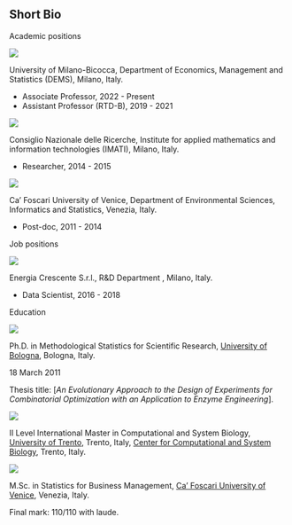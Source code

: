 ## Short Bio {.central}

[Academic positions]{.blue}

::: {layout="[10, 0, 90]"}
::: {#second-column}
![](images/logoB.png)
:::

::: {#middle-column}
:::

::: {#first-column}
[University of Milano-Bicocca]{.blue}, Department of Economics, Management and Statistics (DEMS), Milano, Italy.

-   Associate Professor, 2022 - Present
-   Assistant Professor (RTD-B), 2019 - 2021
:::
:::

::: {layout="[10, 0, 90]"}
::: {#second-column}
![](images/logo_imati.png)
:::

::: {#middle-column}
:::

::: {#first-column}
[Consiglio Nazionale delle Ricerche]{.blue}, Institute for applied mathematics and information technologies (IMATI), Milano, Italy.

-   Researcher, 2014 - 2015
:::
:::

::: {layout="[10, 0, 90]"}
::: {#second-column}
![](images/logo_ven.png)
:::

::: {#middle-column}
:::

::: {#first-column}
[Ca' Foscari University of Venice]{.blue}, Department of Environmental Sciences, Informatics and Statistics, Venezia, Italy.

-   Post-doc, 2011 - 2014
:::
:::

[Job positions]{.blue}

::: {layout="[10, 0, 90]"}
::: {#second-column}
![](images/logo_encre.png)
:::

::: {#middle-column}
:::

::: {#first-column}
[Energia Crescente S.r.l.]{.blue}, R&D Department , Milano, Italy.

-   Data Scientist, 2016 - 2018
:::
:::

[Education]{.blue}

::: {layout="[10, 0, 90]"}
::: {#second-column}
![](images/logo_unibo.png)
:::

::: {#middle-column}
:::

::: {#first-column}
[Ph.D. in Methodological Statistics for Scientific Research]{.blue}, [University of Bologna](https://www.unibo.it/), Bologna, Italy.

18 March 2011

Thesis title: \[*An Evolutionary Approach to the Design of Experiments for Combinatorial Optimization with an Application to Enzyme Engineering*\].
:::
:::

::: {layout="[10, 0, 90]"}
::: {#second-column}
![](images/cosbi.jpg)
:::

::: {#middle-column}
:::

::: {#first-column}
[II Level International Master in Computational and System Biology]{.blue}, [University of Trento](https://www.unitn.it), Trento, Italy, [Center for Computational and System Biology](https://www.cosbi.eu), Trento, Italy.
:::
:::

::: {layout="[10, 0, 90]"}
::: {#second-column}
![](images/logo_ven.png)
:::

::: {#middle-column}
:::

::: {#first-column}
[M.Sc. in Statistics for Business Management]{.blue}, [Ca' Foscari University of Venice](https://www.unive.it), Venezia, Italy.

Final mark: 110/110 with laude.
:::
:::
